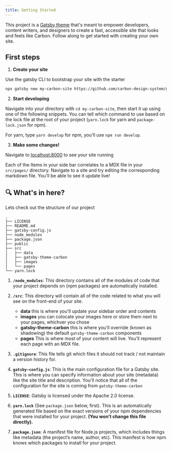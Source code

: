 ```yaml
---
title: Getting Started
---
```


<PageDescription>

This project is a [Gatsby theme](https://www.gatsbyjs.org/docs/themes/what-are-gatsby-themes/) that's meant to empower developers, content writers, and designers to create a fast, accessible site that looks and feels like Carbon. Follow along to get started with creating your own site.

</PageDescription>

## First steps

1. **Create your site**

Use the gatsby CLI to bootstrap your site with the starter

```sh
npx gatsby new my-carbon-site https://github.com/carbon-design-system/gatsby-starter-carbon-theme
```

2. **Start developing**

Navigate into your directory with `cd my-carbon-site`, then start it up using one of the following snippets. You can tell which command to use based on the lock file at the root of your project (`yarn.lock` for yarn and `package-lock.json` for npm).

For yarn, type `yarn develop` for npm, you'll use `npm run develop`.

3. **Make some changes!**

Navigate to [localhost:8000](//localhost:8000) to see your site running

Each of the Items in your side bar correlates to a MDX file in your `src/pages/` directory. Navigate to a site and try editing the corresponding markdown file. You'll be able to see it update live!

## 🔍 What's in here?

Lets check out the structure of our project

    .
    ├── LICENSE
    ├── README.md
    ├── gatsby-config.js
    ├── node_modules
    ├── package.json
    ├── public
    ├── src
    │   ├── data
    │   ├── gatsby-theme-carbon
    │   ├── images
    │   └── pages
    └── yarn.lock

1.  **`/node_modules`**: This directory contains all of the modules of code that your project depends on (npm packages) are automatically installed.

1.  **`/src`**: This directory will contain all of the code related to what you will see on the front-end of your site.

    - **data** this is where you'll update your sidebar order and contents
    - **images** you can colocate your images here or store them next to your pages, whichver you chose
    - **gatsby-theme-carbon** this is where you'll override (known as shadowing) the default `gatsby-theme-carbon` components
    - **pages** This is where most of your content will live. You'll represent each page with an MDX file.

1.  **`.gitignore`**: This file tells git which files it should not track / not maintain a version history for.

1.  **`gatsby-config.js`**: This is the main configuration file for a Gatsby site. This is where you can specify information about your site (metadata) like the site title and description. You'll notice that all of the configuration for the site is coming from `gatsby-theme-carbon`

1.  **`LICENSE`**: Gatsby is licensed under the Apache 2.0 license.

1.  **`yarn.lock`** (See `package.json` below, first). This is an automatically generated file based on the exact versions of your npm dependencies that were installed for your project. **(You won’t change this file directly).**

1.  **`package.json`**: A manifest file for Node.js projects, which includes things like metadata (the project’s name, author, etc). This manifest is how npm knows which packages to install for your project.

